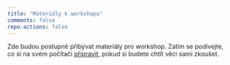 ```yaml
---
title: "Materiály k workshopu"
comments: false
repo-actions: false
---
```


Zde budou postupně přibývat materiály pro workshop. Zatím se podívejte, co si na svém počítači [připravit](setup.qmd), pokud si budete chtít věci sami zkoušet.
